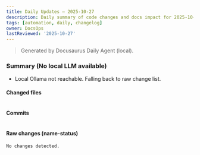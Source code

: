 ```yaml
---
title: Daily Updates – 2025-10-27
description: Daily summary of code changes and docs impact for 2025-10-27.
tags: [automation, daily, changelog]
owner: DocsOps
lastReviewed: '2025-10-27'
---
```


> Generated by Docusaurus Daily Agent (local).

### Summary (No local LLM available)

- Local Ollama not reachable. Falling back to raw change list.

#### Changed files

```

```

#### Commits

```

```

#### Raw changes (name-status)

```
No changes detected.
```
